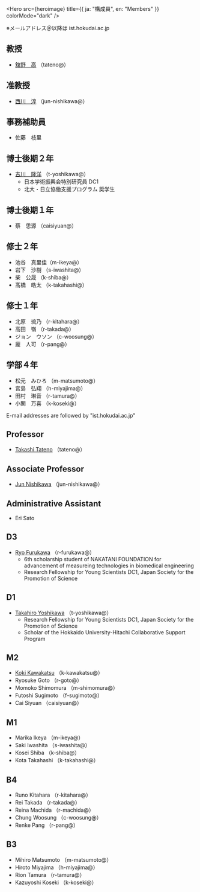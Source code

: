 
<Hero
  src={heroimage}
  title={{ ja: "構成員", en: "Members" }}
  colorMode="dark"
/>

<Ja>

※メールアドレス＠以降は ist.hokudai.ac.jp

## 教授

- [舘野　高](https://researchmap.jp/tat) （tateno@）

## 准教授

- [西川　淳](https://researchmap.jp/jun_nishikawa) （jun-nishikawa@）

## 事務補助員

- 佐藤　枝里

## 博士後期２年

- [吉川　隆洋](https://shijimi.dev/) （t-yoshikawa@）
  - 日本学術振興会特別研究員 DC1
  - 北大・日立協働支援プログラム 奨学生

## 博士後期１年

- 蔡　思源 （caisiyuan@）

## 修士２年

- 池谷　真里佳（m-ikeya@）
- 岩下　沙樹 （s-iwashita@）
- 柴　公晟 （k-shiba@）
- 髙橋　皓太 （k-takahashi@）

## 修士１年

- 北原　琉乃 （r-kitahara@）
- 高田　嶺 （r-takada@）
- ジョン　ウソン （c-woosung@）
- 龐　人可 （r-pang@）

## 学部４年

- 松元　みひろ （m-matsumoto@）
- 宮島　弘翔 （h-miyajima@）
- 田村　琳音 （r-tamura@）
- 小関　万喜 （k-koseki@）

</Ja>

<En>

E-mail addresses are followed by "ist.hokudai.ac.jp"

## Professor

- [Takashi Tateno](https://researchmap.jp/tat) （tateno@）

## Associate Professor

- [Jun Nishikawa](https://researchmap.jp/jun_nishikawa) （jun-nishikawa@）

## Administrative Assistant

- Eri Sato

## D3

- [Ryo Furukawa](https://furukawa-homepage.web.app/index.html) （r-furukawa@）
  - 6th scholarship student of NAKATANI FOUNDATION for advancement of measureing technologies in biomedical engineering
  - Research Fellowship for Young Scientists DC1, Japan Society for the Promotion of Science

## D1

- [Takahiro Yoshikawa](https://shijimi.dev/) （t-yoshikawa@）
  - Research Fellowship for Young Scientists DC1, Japan Society for the Promotion of Science
  - Scholar of the Hokkaido University-Hitachi Collaborative Support Program

## M2

- [Koki Kawakatsu](https://koki-kawakatsu.web.app/) （k-kawakatsu@）
- Ryosuke Goto （r-goto@）
- Momoko Shimomura （m-shimomura@）
- Futoshi Sugimoto （f-sugimoto@）
- Cai Siyuan （caisiyuan@）

## M1

- Marika Ikeya （m-ikeya@）
- Saki Iwashita （s-iwashita@）
- Kosei Shiba （k-shiba@）
- Kota Takahashi （k-takahashi@）

## B4

- Runo Kitahara （r-kitahara@）
- Rei Takada （r-takada@）
- Reina Machida （r-machida@）
- Chung Woosung （c-woosung@）
- Renke Pang （r-pang@）

## B3

- Mihiro Matsumoto （m-matsumoto@）
- Hiroto Miyajima （h-miyajima@）
- Rion Tamura （r-tamura@）
- Kazuyoshi Koseki （k-koseki@）

</En>
